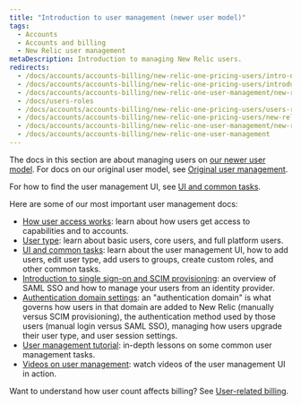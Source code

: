 ```yaml
---
title: "Introduction to user management (newer user model)"
tags:
  - Accounts
  - Accounts and billing
  - New Relic user management
metaDescription: Introduction to managing New Relic users.
redirects:
  - /docs/accounts/accounts-billing/new-relic-one-pricing-users/intro-new-relic-user-management
  - /docs/accounts/accounts-billing/new-relic-one-pricing-users/introduction-managing-users
  - /docs/accounts/accounts-billing/new-relic-one-user-management/new-relic-one-user-model-understand-user-structure
  - /docs/users-roles
  - /docs/accounts/accounts-billing/new-relic-one-pricing-users/users-roles
  - /docs/accounts/accounts-billing/new-relic-one-pricing-users/new-relic-one-user-model
  - /docs/accounts/accounts-billing/new-relic-one-user-management/new-relic-one-user-model
  - /docs/accounts/accounts-billing/new-relic-one-user-management
---
```


The docs in this section are about managing users on [our newer user model](/docs/accounts/original-accounts-billing/original-product-based-pricing/overview-user-models). For docs on our original user model, see [Original user management](/docs/accounts/original-accounts-billing/original-users-roles).

For how to find the user management UI, see [UI and common tasks](/docs/accounts/accounts-billing/new-relic-one-user-management/user-management-ui-and-tasks#where).

Here are some of our most important user management docs:

* [How user access works](/docs/accounts/accounts-billing/new-relic-one-user-management/user-management-concepts): learn about how users get access to capabilities and to accounts.
* [User type](/docs/accounts/accounts-billing/new-relic-one-user-management/user-type): learn about basic users, core users, and full platform users.
* [UI and common tasks](/docs/accounts/accounts-billing/new-relic-one-user-management/user-management-ui-and-tasks/): learn about the user management UI, how to add users, edit user type, add users to groups, create custom roles, and other common tasks.
* [Introduction to single sign-on and SCIM provisioning](/docs/accounts/accounts-billing/new-relic-one-user-management/introduction-saml-scim): an overview of SAML SSO and how to manage your users from an identity provider.
* [Authentication domain settings](/docs/accounts/accounts-billing/new-relic-one-pricing-users/configure-authentication-domains): an "authentication domain" is what governs how users in that domain are added to New Relic (manually versus SCIM provisioning), the authentication method used by those users (manual login versus SAML SSO), managing how users upgrade their user type, and user session settings.
* [User management tutorial](/docs/accounts/accounts-billing/new-relic-one-user-management/tutorial-add-new-user-groups-roles-new-relic-one-user-model): in-depth lessons on some common user management tasks.
* [Videos on user management](/docs/accounts/accounts-billing/new-relic-one-user-management/user-mgmt-videos): watch videos of the user management UI in action.

Want to understand how user count affects billing? See [User-related billing](/docs/accounts/accounts-billing/new-relic-one-pricing-users/new-relic-one-pricing-billing#user-count).
